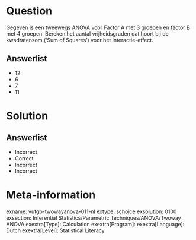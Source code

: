Question
========
  
Gegeven is een tweewegs ANOVA voor Factor A met 3 groepen en factor B met 4 groepen. Bereken het aantal vrijheidsgraden dat hoort bij de kwadratensom (‘Sum of Squares’) voor het interactie-effect.
  
Answerlist
----------
* 12
* 6
* 7
* 11

Solution
========

Answerlist
----------
* Incorrect
* Correct
* Incorrect
* Incorrect

Meta-information
================
exname: vufgb-twowayanova-011-nl
extype: schoice
exsolution: 0100
exsection: Inferential Statistics/Parametric Techniques/ANOVA/Twoway ANOVA
exextra[Type]: Calculation
exextra[Program]: 
exextra[Language]: Dutch
exextra[Level]: Statistical Literacy